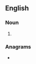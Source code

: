 ==English==
{{wikipedia|Area of Outstanding Natural Beauty}}

===Noun===
{{en-noun}}

# {{initialism of|[[area]] [[of]] [[outstanding]] [[natural]] [[beauty]]|lang=en}}

===Anagrams===
* {{anagrams|en|Abon|Oban|baon|bona}}